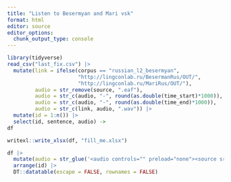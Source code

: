 ```yaml
---
title: "Listen to Besermyan and Mari vsk"
format: html
editor: source
editor_options: 
  chunk_output_type: console
---
```


```r
library(tidyverse)
read_csv("last_fix.csv") |> 
  mutate(link = ifelse(corpus == "russian_l2_besermyan", 
                       "http://lingconlab.ru/BesermanRus/OUT/",
                       "http://lingconlab.ru/MariRus/OUT/"),
         audio = str_remove(source, ".eaf"),
         audio = str_c(audio, "-", round(as.double(time_start)*1000)),
         audio = str_c(audio, "-", round(as.double(time_end)*1000)),
         audio = str_c(link, audio, ".wav")) |> 
  mutate(id = 1:n()) |> 
  select(id, sentence, audio) ->
df

writexl::write_xlsx(df, "fill_me.xlsx")

df |>   
  mutate(audio = str_glue('<audio controls="" preload="none"><source src="{audio}" type="audio/ogg"></audio> ')) |> 
  arrange(id) |> 
  DT::datatable(escape = FALSE, rownames = FALSE)
```
